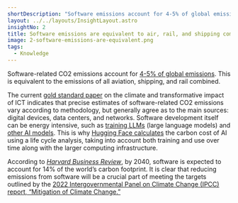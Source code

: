 ```yaml
---
shortDescription: "Software emissions account for 4-5% of global emissions"
layout: ../../layouts/InsightLayout.astro
insightNo: 2
title: Software emissions are equivalent to air, rail, and shipping combined
image: 2-software-emissions-are-equivalent.png
tags:
  - Knowledge
---
```


Software-related CO2 emissions account for [4-5% of global emissions](https://www.cell.com/patterns/pdfExtended/S2666-3899(21)00188-4). This is equivalent to the emissions of all aviation, shipping, and rail combined.

The current [gold standard paper](https://www.cell.com/patterns/pdfExtended/S2666-3899(21)00188-4) on the climate and transformative impact of ICT indicates that precise estimates of software-related CO2 emissions vary according to methodology, but generally agree as to the main sources: digital devices, data centers, and networks. Software development itself can be energy intensive, such as [training LLMs](https://dl.acm.org/doi/10.1145/3442188.3445922) (large language models) and [other AI models](https://hai.stanford.edu/news/ais-carbon-footprint-problem). This is why [Hugging Face calculates](https://www.technologyreview.com/2022/11/14/1063192/were-getting-a-better-idea-of-ais-true-carbon-footprint/) the carbon cost of AI using a life cycle analysis, taking into account both training and use over time along with the larger computing infrastructure.

According to _[Harvard Business Review](https://hbr.org/2020/09/how-green-is-your-software)_, by 2040, software is expected to account for 14% of the world’s carbon footprint. It is clear that reducing emissions from software will be a crucial part of meeting the targets outlined by the [2022 Intergovernmental Panel on Climate Change (IPCC) report, “Mitigation of Climate Change.”](https://www.ipcc.ch/report/sixth-assessment-report-working-group-3/)
